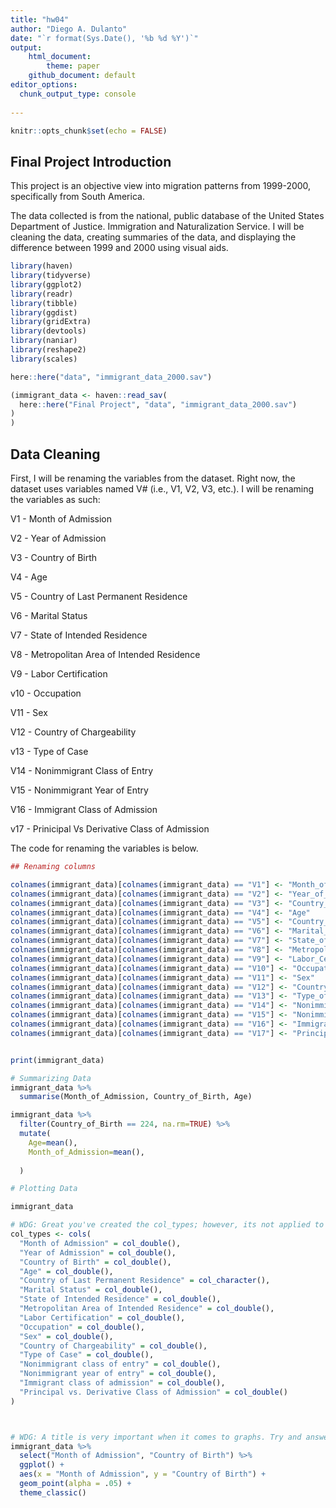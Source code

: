 ```yaml
---
title: "hw04"
author: "Diego A. Dulanto"
date: "`r format(Sys.Date(), '%b %d %Y')`"
output:
    html_document:
        theme: paper
    github_document: default
editor_options: 
  chunk_output_type: console
  
---
```


```r
knitr::opts_chunk$set(echo = FALSE)
```

## Final Project Introduction

This project is an objective view into migration patterns from 1999-2000, specifically from South America.

The data collected is from the national, public database of the United States Department of Justice. Immigration and Naturalization Service. I will be cleaning the data, creating summaries of the data, and displaying the difference between 1999 and 2000 using visual aids.

```r
library(haven)
library(tidyverse)
library(ggplot2)
library(readr)
library(tibble)
library(ggdist)
library(gridExtra)
library(devtools)
library(naniar)
library(reshape2)
library(scales)
```



```r
here::here("data", "immigrant_data_2000.sav")

(immigrant_data <- haven::read_sav(
  here::here("Final Project", "data", "immigrant_data_2000.sav")
)
)
```

## Data Cleaning
First, I will be renaming the variables from the dataset. Right now, the dataset uses variables named V# (i.e., V1, V2, V3, etc.). I will be renaming the variables as such:

V1 - Month of Admission

V2 - Year of Admission

V3 - Country of Birth

V4 - Age

V5 - Country of Last Permanent Residence

V6 - Marital Status

V7 - State of Intended Residence

V8 - Metropolitan Area of Intended Residence

V9 - Labor Certification

v10 - Occupation

V11 - Sex

V12 - Country of Chargeability

v13 - Type of Case

V14 - Nonimmigrant Class of Entry

V15 - Nonimmigrant Year of Entry

V16 - Immigrant Class of Admission

v17 - Prinicipal Vs Derivative Class of Admission

The code for renaming the variables is below.


```r
## Renaming columns

colnames(immigrant_data)[colnames(immigrant_data) == "V1"] <- "Month_of_Admission"
colnames(immigrant_data)[colnames(immigrant_data) == "V2"] <- "Year_of_Admission"
colnames(immigrant_data)[colnames(immigrant_data) == "V3"] <- "Country_of_Birth"
colnames(immigrant_data)[colnames(immigrant_data) == "V4"] <- "Age"
colnames(immigrant_data)[colnames(immigrant_data) == "V5"] <- "Country_of_Last_Permanent_Residence"
colnames(immigrant_data)[colnames(immigrant_data) == "V6"] <- "Marital_Status"
colnames(immigrant_data)[colnames(immigrant_data) == "V7"] <- "State_of_Intended_Residence"
colnames(immigrant_data)[colnames(immigrant_data) == "V8"] <- "Metropolitan_Area_of_Intended_Residence"
colnames(immigrant_data)[colnames(immigrant_data) == "V9"] <- "Labor_Certification"
colnames(immigrant_data)[colnames(immigrant_data) == "V10"] <- "Occupation"
colnames(immigrant_data)[colnames(immigrant_data) == "V11"] <- "Sex"
colnames(immigrant_data)[colnames(immigrant_data) == "V12"] <- "Country_of_Chargeability"
colnames(immigrant_data)[colnames(immigrant_data) == "V13"] <- "Type_of_Case"
colnames(immigrant_data)[colnames(immigrant_data) == "V14"] <- "Nonimmigrant_Class_of_Entry"
colnames(immigrant_data)[colnames(immigrant_data) == "V15"] <- "Nonimmigrant_Year_of_Entry"
colnames(immigrant_data)[colnames(immigrant_data) == "V16"] <- "Immigrant_Class_of_Admission"
colnames(immigrant_data)[colnames(immigrant_data) == "V17"] <- "Principal_Vs_Derivative_Class_of_Admission"


print(immigrant_data)

```


```r
# Summarizing Data
immigrant_data %>%
  summarise(Month_of_Admission, Country_of_Birth, Age)

immigrant_data %>%
  filter(Country_of_Birth == 224, na.rm=TRUE) %>%
  mutate(
    Age=mean(),
    Month_of_Admission=mean(),
    
  )
```



```r
# Plotting Data

immigrant_data

# WDG: Great you've created the col_types; however, its not applied to the data.
col_types <- cols(
  "Month of Admission" = col_double(),
  "Year of Admission" = col_double(),
  "Country of Birth" = col_double(),
  "Age" = col_double(),
  "Country of Last Permanent Residence" = col_character(),
  "Marital Status" = col_double(),
  "State of Intended Residence" = col_double(),
  "Metropolitan Area of Intended Residence" = col_double(),
  "Labor Certification" = col_double(),
  "Occupation" = col_double(),
  "Sex" = col_double(),
  "Country of Chargeability" = col_double(),
  "Type of Case" = col_double(),
  "Nonimmigrant class of entry" = col_double(),
  "Nonimmigrant year of entry" = col_double(),
  "Immigrant class of admission" = col_double(),
  "Principal vs. Derivative Class of Admission" = col_double()
)



# WDG: A title is very important when it comes to graphs. Try and answer the question: "What am I looking at?" when thinking of a title.
immigrant_data %>%
  select("Month of Admission", "Country of Birth") %>%
  ggplot() +
  aes(x = "Month of Admission", y = "Country of Birth") +
  geom_point(alpha = .05) +
  theme_classic()
```
